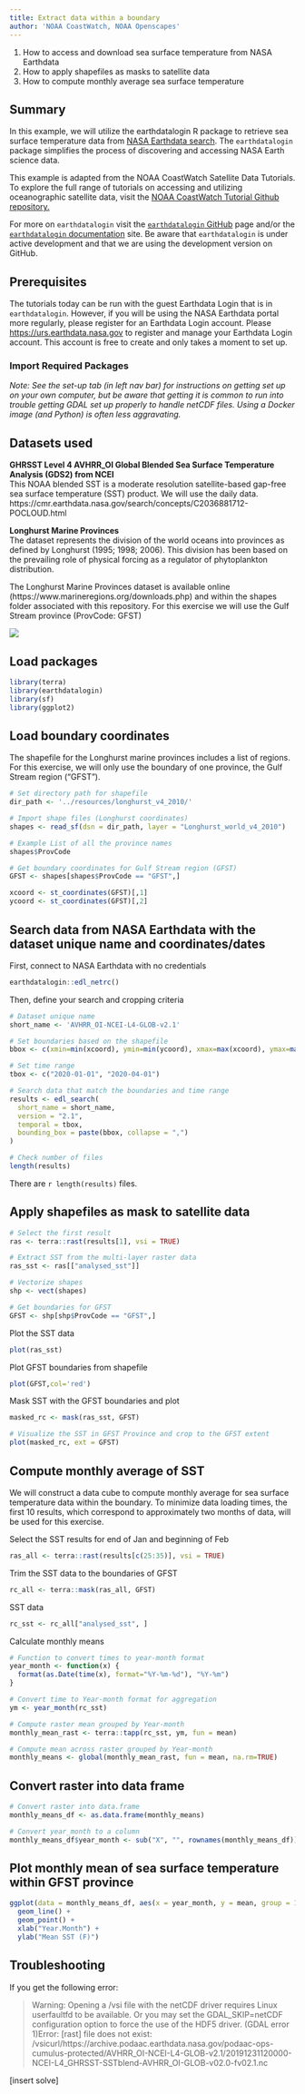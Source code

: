 ```yaml
---
title: Extract data within a boundary
author: 'NOAA CoastWatch, NOAA Openscapes'
---
```


::: {.callout-note title="Learning Objectives"}
1.  How to access and download sea surface temperature from NASA Earthdata
2.  How to apply shapefiles as masks to satellite data
3.  How to compute monthly average sea surface temperature
:::

## Summary

In this example, we will utilize the earthdatalogin R package to retrieve sea surface temperature data from [NASA Earthdata search](https://search.earthdata.nasa.gov/search). The `earthdatalogin` package simplifies the process of discovering and accessing NASA Earth science data.

This example is adapted from the NOAA CoastWatch Satellite Data Tutorials. To explore the full range of tutorials on accessing and utilizing oceanographic satellite data, visit the [NOAA CoastWatch Tutorial Github repository.](https://github.com/coastwatch-training/CoastWatch-Tutorials)

For more on `earthdatalogin` visit the [`earthdatalogin` GitHub](https://github.com/boettiger-lab/earthdatalogin/) page and/or the [`earthdatalogin` documentation](https://boettiger-lab.github.io/earthdatalogin/) site. Be aware that `earthdatalogin` is under active development and that we are using the development version on GitHub.

## Prerequisites

The tutorials today can be run with the guest Earthdata Login that is in `earthdatalogin`. 
However, if you will be using the NASA Earthdata portal more regularly, please register for an 
Earthdata Login account. Please <https://urs.earthdata.nasa.gov> to register and manage your 
Earthdata Login account. This account is free to create and only takes a moment to set up.

### Import Required Packages

*Note: See the set-up tab (in left nav bar) for instructions on getting set up on your own computer, but
be aware that getting it is common to run into trouble getting GDAL set up properly to handle
netCDF files. Using a Docker image (and Python) is often less aggravating.*

## Datasets used

**GHRSST Level 4 AVHRR_OI Global Blended Sea Surface Temperature Analysis (GDS2) from NCEI**\
This NOAA blended SST is a moderate resolution satellite-based gap-free sea surface temperature (SST) product. We will use the daily data. https://cmr.earthdata.nasa.gov/search/concepts/C2036881712-POCLOUD.html

**Longhurst Marine Provinces**\
The dataset represents the division of the world oceans into provinces as defined by Longhurst (1995; 1998; 2006). This division has been based on the prevailing role of physical forcing as a regulator of phytoplankton distribution.

The Longhurst Marine Provinces dataset is available online (https://www.marineregions.org/downloads.php) and within the shapes folder associated with this repository. For this exercise we will use the Gulf Stream province (ProvCode: GFST)

![](../images/longhurst.png)

## Load packages

```r
library(terra)
library(earthdatalogin)
library(sf)
library(ggplot2)
```

## Load boundary coordinates

The shapefile for the Longhurst marine provinces includes a list of regions.\
For this exercise, we will only use the boundary of one province, the Gulf Stream region ("GFST").


```r
# Set directory path for shapefile
dir_path <- '../resources/longhurst_v4_2010/'

# Import shape files (Longhurst coordinates)
shapes <- read_sf(dsn = dir_path, layer = "Longhurst_world_v4_2010")

# Example List of all the province names
shapes$ProvCode

# Get boundary coordinates for Gulf Stream region (GFST)
GFST <- shapes[shapes$ProvCode == "GFST",]

xcoord <- st_coordinates(GFST)[,1]
ycoord <- st_coordinates(GFST)[,2]
```

## Search data from NASA Earthdata with the dataset unique name and coordinates/dates

First, connect to NASA Earthdata with no credentials

```r
earthdatalogin::edl_netrc()
```

Then, define your search and cropping criteria

```r
# Dataset unique name
short_name <- 'AVHRR_OI-NCEI-L4-GLOB-v2.1'

# Set boundaries based on the shapefile
bbox <- c(xmin=min(xcoord), ymin=min(ycoord), xmax=max(xcoord), ymax=max(ycoord)) 

# Set time range
tbox <- c("2020-01-01", "2020-04-01")

# Search data that match the boundaries and time range
results <- edl_search(
  short_name = short_name,
  version = "2.1",
  temporal = tbox,
  bounding_box = paste(bbox, collapse = ",")
)

# Check number of files 
length(results)
```

There are `r length(results)` files.

## Apply shapefiles as mask to satellite data

```r
# Select the first result
ras <- terra::rast(results[1], vsi = TRUE)

# Extract SST from the multi-layer raster data
ras_sst <- ras[["analysed_sst"]]

# Vectorize shapes
shp <- vect(shapes)

# Get boundaries for GFST
GFST <- shp[shp$ProvCode == "GFST",]
```

Plot the SST data
```r
plot(ras_sst)
```

Plot GFST boundaries from shapefile
```r
plot(GFST,col='red')
```

Mask SST with the GFST boundaries and plot
```r
masked_rc <- mask(ras_sst, GFST)

# Visualize the SST in GFST Province and crop to the GFST extent
plot(masked_rc, ext = GFST)
```


## Compute monthly average of SST

We will construct a data cube to compute monthly average for sea surface temperature data within the boundary.
To minimize data loading times, the first 10 results, which correspond to approximately two months 
of data, will be used for this exercise.

Select the SST results for end of Jan and beginning of Feb
```r
ras_all <- terra::rast(results[c(25:35)], vsi = TRUE)
```

Trim the SST data to the boundaries of GFST
```r
rc_all <- terra::mask(ras_all, GFST)
```

SST data
```r
rc_sst <- rc_all["analysed_sst", ]
```

Calculate monthly means
```r
# Function to convert times to year-month format
year_month <- function(x) {
  format(as.Date(time(x), format="%Y-%m-%d"), "%Y-%m")
}

# Convert time to Year-month format for aggregation
ym <- year_month(rc_sst)

# Compute raster mean grouped by Year-month
monthly_mean_rast <- terra::tapp(rc_sst, ym, fun = mean)

# Compute mean across raster grouped by Year-month
monthly_means <- global(monthly_mean_rast, fun = mean, na.rm=TRUE)
```

## Convert raster into data frame

```r
# Convert raster into data.frame
monthly_means_df <- as.data.frame(monthly_means)

# Convert year_month to a column
monthly_means_df$year_month <- sub("X", "", rownames(monthly_means_df))
```

## Plot monthly mean of sea surface temperature within GFST province

```r
ggplot(data = monthly_means_df, aes(x = year_month, y = mean, group = 1)) +
  geom_line() +
  geom_point() +
  xlab("Year.Month") + 
  ylab("Mean SST (F)")
```

## Troubleshooting

::: {.callout-note title="Troubleshooting"}
If you get the following error:

> Warning: Opening a /vsi file with the netCDF driver requires Linux userfaultfd to be available. Or you may set the GDAL_SKIP=netCDF configuration option to force the use of the HDF5 driver. (GDAL error 1)Error: [rast] file does not exist: /vsicurl/https://archive.podaac.earthdata.nasa.gov/podaac-ops-cumulus-protected/AVHRR_OI-NCEI-L4-GLOB-v2.1/20191231120000-NCEI-L4_GHRSST-SSTblend-AVHRR_OI-GLOB-v02.0-fv02.1.nc

[insert solve]
:::